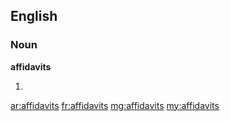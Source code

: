 ==English==

===Noun===
'''affidavits'''

# {{plural of|affidavit}}

[[ar:affidavits]]
[[fr:affidavits]]
[[mg:affidavits]]
[[my:affidavits]]